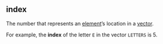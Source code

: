 ## index {#index_}

The number that represents an [element](#element)'s location in a [vector](#vector).

For example, the **index** of the letter `E` in the vector `LETTERS` is 5.